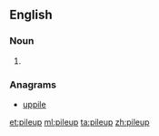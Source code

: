 {{also|pile up|pile-up}}
==English==

===Noun===
{{en-noun}}

# {{alternative spelling of|pile-up|lang=en}}

===Anagrams===
* [[uppile#English|uppile]]

[[et:pileup]]
[[ml:pileup]]
[[ta:pileup]]
[[zh:pileup]]